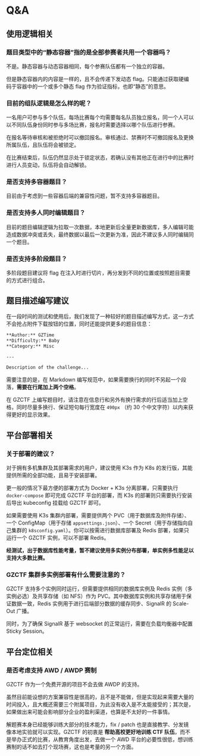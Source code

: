 # Q&A

## 使用逻辑相关

### 题目类型中的“静态容器”指的是全部参赛者共用一个容器吗？

不是。静态容器与动态容器相同，每个参赛队伍都有一个独立的容器。

但是静态容器内的内容是一样的，且不会传递下发动态 flag。只能通过获取硬编码于容器中的一个或多个静态 flag 作为验证指标，也即“静态”的意思。

### 目前的组队逻辑是怎么样的呢？

一名用户可参与多个队伍，每场比赛每个均需要每名队员独立报名，同一个人可以以不同队伍身份同时参与多场比赛，报名时需要选择以哪个队伍进行参赛。

在报名等待审核和被拒绝时可以撤回报名。审核通过、禁赛时不可撤回报名及更换所属队伍，且队伍将会被锁定。

在比赛结束后，队伍仍然显示处于锁定状态，若确认没有其他正在进行中的比赛时进行人员变动，队伍将会自动解锁。

### 是否支持多容器题目？

目前由于考虑到一些容器后端的兼容性问题，暂不支持多容器题目。

### 是否支持多人同时编辑题目？

目前的题目编辑逻辑为拉取一次数据，本地更新后全量更新数据库，多人编辑可能造成数据冲突或丢失，最终数据以最后一次更新为准，因此不建议多人同时编辑同一个题目。

### 是否支持多阶段题目？

多阶段题目建议将 flag 在注入时进行切片，再分发到不同的位置或按照题目需要的方式进行组合。

## 题目描述编写建议

在一段时间的测试和使用后，我们发现了一种较好的题目描述编写方式，这一方式不会抢占附件下载按钮的位置，同时还能提供更多的题目信息：

```md
**Author:** GZTime
**Difficulty:** Baby
**Category:** Misc

---

Description of the challenge...
```

需要注意的是，在 Markdown 编写规范中，如果需要换行的同时不另起一个段落，**需要在行尾加上两个空格**。

在 GZCTF 上编写题目时，请注意在信息行和另外有换行需求的行后适当加上空格，同时尽量多换行、保证短句每行宽度在 `490px` （约 30 个中文字符）以内来获得更好的显示效果。

## 平台部署相关

### 关于部署的建议？

对于拥有多机集群及其部署需求的用户，建议使用 K3s 作为 K8s 的发行版，其能提供所需的全部功能，且易于安装部署。

更一般的情况下最方便的部署方式为 Docker + K3s 分离部署，只需要执行 `docker-compose` 即可完成 GZCTF 平台的部署，而 K3s 的部署则只需要执行安装后导出 kubeconfig 挂载给 GZCTF 即可。

如果需要使用 K3s 集群内部署，需要提供两个 PVC（用于数据库及附件存储）、一个 ConfigMap（用于存储 `appsettings.json`）、一个 Secret（用于存储指向自己集群的 `k8sconfig.yaml`）。你可以按需进行数据库部署及 Redis 部署，如果只运行一个 GZCTF 实例，可以不部署 Redis。

**经测试，出于数据库性能考量，暂不建议使用多实例分布部署，单实例多性能足以支持大多数比赛。**

### GZCTF 集群多实例部署有什么需要注意的？

GZCTF 支持多个实例同时运行，但需要提供相同的数据库实例及 Redis 实例（多实例必选）及共享存储（如 NFS）作为 PVC。其中数据库实例和共享存储用于保证数据一致，Redis 实例用于进行后端部分数据的缓存同步、SignalR 的 Scale-Out 广播。

同时，为了确保 SignalR 基于 websocket 的正常运行，需要在负载均衡器中配置 Sticky Session。

## 平台定位相关

### 是否考虑支持 AWD / AWDP 赛制

GZCTF 作为一个免费开源的项目不会去做 AWDP 的支持。

虽然目前能设想的方案兼容性是很高的，且不是不能做，但是实现起来需要大量的时间投入，且大概还需要三个附属项目，为此没有收入是不太能接受的；其次是，如果做出来可能会影响部分企业的盈利渠道，也算是不太好的一件事情。

解题赛本身已经能够训练大部分的技术能力，fix / patch 也是直接教学、分发镜像本地实验就可以实现。GZCTF 的初衷是 **帮助高校更好地训练 CTF 队伍**，而不是举办正式的比赛，从教育角度出发，去做一个 AWD 平台的必要性很低，想训练赛制的话不如去打个现场赛，这也是考量的另一个方面。
